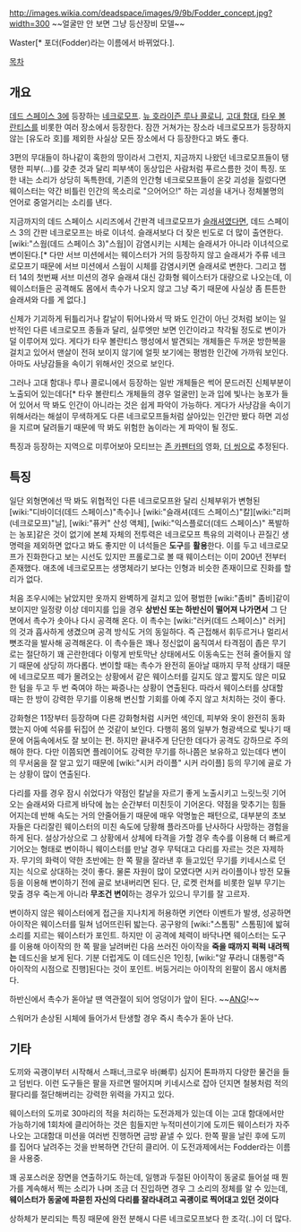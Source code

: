 http://images.wikia.com/deadspace/images/9/9b/Fodder_concept.jpg?width=300 ~~얼굴만 안 보면 그냥 등산장비 모델~~

Waster[* 포더(Fodder)라는 이름에서 바뀌었다.].

[[목차]]

== 개요 ==
[[데드 스페이스 3]]에 등장하는 [[네크로모프]]. [[뉴 호라이즌 루나 콜로니]], [[고대 함대]], [[타우 볼란티스]]를 비롯한 여러 장소에서 등장한다. 잠깐 거쳐가는 장소라 네크로모프가 등장하지 않는 [유도라 호]를 제외한 사실상 모든 장소에서 다 등장한다고 봐도 좋다.

3편의 무대들이 하나같이 혹한의 땅이라서 그런지, 지금까지 나왔던 네크로모프들이 탱탱한 피부(…)를 갖춘 것과 달리 피부색이 동상입은 사람처럼 푸르스름한 것이 특징. 또한 내는 소리가 상당히 독특한데, 기존의 인간형 네크로모프들이 온갖 괴성을 질렀다면 웨이스터는 약간 비틀린 인간의 목소리로 "으어어으!" 하는 괴성을 내거나 정체불명의 언어로 중얼거리는 소리를 낸다.

지금까지의 데드 스페이스 시리즈에서 간판격 네크로모프가 [[슬래셔]]였다면, 데드 스페이스 3의 간판 네크로모프는 바로 이녀석. 슬래셔보다 더 잦은 빈도로 더 많이 출연한다. [wiki:"스웜(데드 스페이스 3)"스웜]이 감염시키는 시체는 슬래셔가 아니라 이녀석으로 변이된다.[* 다만 서브 미션에서는 웨이스터가 거의 등장하지 않고 슬래셔가 주류 네크로모프기 때문에 서브 미션에서 스웜이 시체를 감염시키면 슬래셔로 변한다. 그리고 챕터 14의 첫번째 서브 미션의 경우 슬래셔 대신 강화형 웨이스터가 대량으로 나오는데, 이 웨이스터들은 공격해도 몸에서 촉수가 나오지 않고 그냥 죽기 때문에 사실상 좀 튼튼한 슬래셔와 다를 게 없다.]

신체가 기괴하게 뒤틀리거나 칼날이 튀어나와서 딱 봐도 인간이 아닌 것처럼 보이는 일반적인 다른 네크로모프 종들과 달리, 실루엣만 보면 인간이라고 착각될 정도로 변이가 덜 이루어져 있다. 게다가 타우 볼란티스 행성에서 발견되는 개체들은 두꺼운 방한복을 걸치고 있어서 맨살이 전혀 보이지 않기에 얼핏 보기에는 평범한 인간에 가까워 보인다. 아마도 사냥감들을 속이기 위해서인 것으로 보인다.

그러나 고대 함대나 루나 콜로니에서 등장하는 일반 개체들은 썩어 문드러진 신체부분이 노출되어 있는데다[* 타우 볼란티스 개체들의 경우 얼굴만] 눈과 입에 빛나는 농포가 들어 있어서 딱 봐도 인간이 아니라는 것은 쉽게 파악이 가능하다. 게다가 사냥감을 속이기 위해서라는 해설이 무색하게도 다른 네크로모프들처럼 살아있는 인간만 봤다 하면 괴성을 지르며 달려들기 때문에 딱 봐도 위험한 놈이라는 게 파악이 될 정도.

특징과 등장하는 지역으로 미루어보아 모티브는 [[존 카펜터]]의 영화, [[더 씽]]으로 추정된다.

== 특징 ==
일단 외형면에선 딱 봐도 위협적인 다른 네크로모프완 달리 신체부위가 변형된 [wiki:"디바이더(데드 스페이스)"촉수]나 [wiki:"슬래셔(데드 스페이스)"칼][wiki:"리퍼(네크로모프)"날], [wiki:"퓨커" 산성 액체], [wiki:"익스플로더(데드 스페이스)" 폭발하는 농포]같은 것이 없기에 본체 자체의 전투력은 네크로모프 특유의 괴력이나 끈질긴 생명력을 제외하면 없다고 봐도 좋지만 이 녀석들은 '''도구'''를 '''활용'''한다. 이를 두고 네크로모프가 진화한다고 보는 시선도 있지만 프롤로그로 볼 때 웨이스터는 이미 200년 전부터 존재했다. 애초에 네크로모프는 생명체라기 보다는 인형과 비슷한 존재이므로 진화를 할리가 없다. 

처음 조우시에는 낡았지만 옷까지 완벽하게 걸치고 있어 평범한 [wiki:"좀비" 좀비]같이 보이지만 일정량 이상 데미지를 입을 경우 '''상반신 또는 하반신이 떨어져 나가면서''' 그 단면에서 촉수가 솟아나 다시 공격해 온다. 이 촉수는 [wiki:"러커(데드 스페이스)" 러커]의 것과 흡사하게 생겼으며 공격 방식도 거의 동일하다. 즉 근접해서 휘두르거나 멀리서 뼛조각을 발사해 공격해온다. 이 촉수들은 꽤나 정신없이 움직여서 타격점이 좁은 무기로는 절단하기 꽤 곤란한데다 이렇게 반토막난 상태에서도 이동속도는 전혀 줄어들지 않기 때문에 상당히 까다롭다.
변이할 때는 촉수가 완전히 돋아날 때까지 무적 상태기 때문에 네크로모프 떼가 몰려오는 상황에서 같은 웨이스터를 길지도 않고 짧지도 않은 미묘한 텀을 두고 두 번 죽여야 하는 짜증나는 상황이 연출된다. 따라서 웨이스터를 상대할 때는 한 방이 강력한 무기를 이용해 변신할 기회를 아예 주지 않고 처치하는 것이 좋다.

강화형은 11장부터 등장하며 다른 강화형처럼 시커먼 색인데, 피부와 옷이 완전히 동화했는지 아예 석유를 뒤집어 쓴 것같이 보인다. 다행히 몸의 일부가 형광색으로 빛나기 때문에 어둠속에서도 잘 보이는 편. 하지만 끝내주게 단단한 데다가 공격도 강하므로 주의해야 한다. 다만 이쯤되면 플레이어도 강력한 무기를 하나쯤은 보유하고 있는데다 변이의 무서움을 잘 알고 있기 때문에 [wiki:"시커 라이플" 시커 라이플] 등의 무기에 골로 가는 상황이 많이 연출된다.

다리를 자를 경우 잠시 쉬었다가 약점인 칼날을 자르기 좋게 노출시키고 느릿느릿 기어오는 슬래셔와 다르게 바닥에 눕는 순간부터 미친듯이 기어온다. 약점을 맞추기는 힘들어지는데 반해 속도는 거의 안줄어들기 때문에 매우 악명높은 패턴으로, 대부분의 초보자들은 다리잘린 웨이스터의 미친 속도에 당황해 플라즈마를 난사하다 사망하는 경험을 하게 된다. 설상가상으로 그 상황에서 상체에 타격을 가할 경우 촉수를 이용해 더 빠르게 기어오는 형태로 변이하니 웨이스터를 만날 경우 무턱대고 다리를 자르는 것은 자제하자. 무기의 화력이 약한 초반에는 한 쪽 팔을 잘라낸 후 들고있던 무기를 키네시스로 던지는 식으로 상대하는 것이 좋다. 물론 자원이 많이 모였다면 시커 라이플이나 방전 모듈등을 이용해 변이하기 전에 골로 보내버리면 된다. 단, 로켓 런쳐를 비롯한 일부 무기는 맞출 경우 죽는게 아니라 '''무조건 변이'''하는 경우가 있으니 무기를 잘 고르자.

변이하지 않은 웨이스터에게 접근을 지나치게 허용하면 키연타 이벤트가 발생, 성공하면 아이작은 웨이스터를 밀쳐 넘어뜨린뒤 밟는다. 공구왕의 [wiki:"스톰핑" 스톰핑]에 밟혀 소리를 지르는 웨이스터가 포인트. 하지만 이 공격에 체력이 바닥나면 웨이스터는 도구를 이용해 아이작의 한 쪽 팔을 날려버린 다음 쓰러진 아이작을 '''죽을 때까지 퍽퍽 내려찍는''' 데드신을 보게 된다. 기분 더럽게도 이 데드신은 1인칭, [wiki:"알 푸라니 대통령"즉 아이작의 시점으로 진행]된다는 것이 포인트. 버둥거리는 아이작의 왼팔이 몹시 애처롭다.

하반신에서 촉수가 돋아날 땐 역관절이 되어 엉덩이가 앞이 된다. ~~[[ANG]]!~~

스워머가 손상된 시체에 들어가서 탄생할 경우 즉시 촉수가 돋아 난다.

== 기타 ==
도끼와 곡괭이부터 시작해서 스패너,크로우 바(빠루) 심지어 톤파까지 다양한 물건을 들고 덤빈다. 이런 도구들은 팔을 자르면 떨어지며 키네시스로 잡아 던지면 철봉처럼 적의 팔다리를 절단해버리는 강력한 위력을 가지고 있다.

웨이스터의 도끼로 30마리의 적을 처리하는 도전과제가 있는데 이는 고대 함대에서만 가능하기에 1회차에 클리어하는 것은 힘들지만 누적미션이기에 도끼든 웨이스터가 자주나오는 고대함대 미션을 여러번 진행하면 금방 끝낼 수 있다. 한쪽 팔을 날린 후에 도끼를 집어다 날려주는 것을 반복하면 간단히 클리어.
이 도전과제에서는 Fodder라는 이름을 사용중.

꽤 공포스러운 장면을 연출하기도 하는데, 일행과 두절된 아이작이 동굴로 들어설 때 뭔가를 계속해서 찍는 소리가 나며 조금 더 진입하면 경우 그 소리의 정체를 알 수 있는데, '''웨이스터가 동굴에 파묻힌 자신의 다리를 잘라내려고 곡괭이로 찍어대고 있던 것이다'''

상하체가 분리되는 특징 때문에 완전 분해시 다른 네크로모프보다 한 조각(..)이 더 많다.

